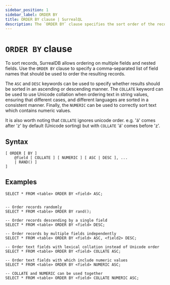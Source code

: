 ```yaml
---
sidebar_position: 1
sidebar_label: ORDER BY
title: ORDER BY clause | SurrealQL
description: The `ORDER BY` clause specifies the sort order of the records in a table.
---
```


# `ORDER BY` clause

To sort records, SurrealDB allows ordering on multiple fields and nested fields. Use the `ORDER BY` clause to specify a comma-separated list of field names that should be used to order the resulting records. 

The `ASC` and `DESC` keywords can be used to specify whether results should be sorted in an ascending or descending manner. The `COLLATE` keyword can be used to use Unicode collation when ordering text in string values, ensuring that different cases, and different languages are sorted in a consistent manner. Finally, the `NUMERIC` can be used to correctly sort text which contains numeric values.

It is also worth noting that `COLLATE` ignores unicode order. e.g. 'á' comes after 'z' by default (Unicode sorting) but with `COLLATE` 'á' comes before 'z'.

## Syntax

```syntax title="Clause Syntax"
[ ORDER [ BY ] 
	@field [ COLLATE ] [ NUMERIC ] [ ASC | DESC ], ...
	| RAND() ]
]
```

## Examples


```surql
SELECT * FROM <table> ORDER BY <field> ASC;
```

```surql 

-- Order records randomly
SELECT * FROM <table> ORDER BY rand();

-- Order records descending by a single field
SELECT * FROM <table> ORDER BY <field> DESC;

-- Order records by multiple fields independently
SELECT * FROM <table> ORDER BY <field> ASC, <field2> DESC;

-- Order text fields with lexical collation instead of Unicode order
SELECT * FROM <table> ORDER BY <field> COLLATE ASC;

-- Order text fields with which include numeric values
SELECT * FROM <table> ORDER BY <field> NUMERIC ASC;

-- COLLATE and NUMERIC can be used together
SELECT * FROM <table> ORDER BY <field> COLLATE NUMERIC ASC;
```